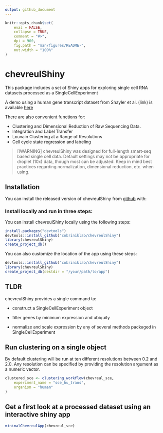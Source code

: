```yaml
---
output: github_document
---
```


<!-- README.md is generated from README.Rmd. Please edit that file -->

```r
knitr::opts_chunk$set(
    eval = FALSE,
    collapse = TRUE,
    comment = "#>",
    dpi = 900,
    fig.path = "man/figures/README-",
    out.width = "100%"
)
```


# chevreulShiny

This package includes a set of Shiny apps for exploring single cell RNA datasets processed as a SingleCellExperiment

A demo using a human gene transcript dataset from Shayler et al. (link) is available <a href="https://docker.saban.chla.usc.edu/cobrinik/app/seuratApp/" target="_blank" rel="noopener noreferrer">here</a>

There are also convenient functions for:

-   Clustering and Dimensional Reduction of Raw Sequencing Data.
-   Integration and Label Transfer
-   Louvain Clustering at a Range of Resolutions
-   Cell cycle state regression and labeling

> [!WARNING]
> chevreulShiny was designed for full-length smart-seq based single cell data. Default settings may not be appropriate for droplet (10x) data, though most can be adjusted. Keep in mind best practices regarding normalization, dimensional reduction, etc. when using. 

## Installation

You can install the released version of chevreulShiny from <a href="https://github.com/cobriniklab/chevreulShiny" target="_blank" rel="noopener noreferrer">github</a> with:

### Install locally and run in three steps:

You can install chevreulShiny locally using the following steps:

```r
install.packages("devtools")
devtools::install_github("cobriniklab/chevreulShiny")
library(chevreulShiny)
create_project_db()
```

You can also customize the location of the app using these steps:

```r
devtools::install_github("cobriniklab/chevreulShiny")
library(chevreulShiny)
create_project_db(destdir = "/your/path/to/app")
```


## TLDR

chevreulShiny provides a single command to:

-   construct a SingleCellExperiment object

-   filter genes by minimum expression and ubiquity

-   normalize and scale expression by any of several methods packaged in SingleCellExperiment

## Run clustering on a single object

By default clustering will be run at ten different resolutions between 0.2 and 2.0. Any resolution can be specified by providing the resolution argument as a numeric vector.

```r
clustered_sce <- clustering_workflow(chevreul_sce,
    experiment_name = "sce_hu_trans",
    organism = "human"
)
```

## Get a first look at a processed dataset using an interactive shiny app

```r
minimalChevreulApp(chevreul_sce)
```
